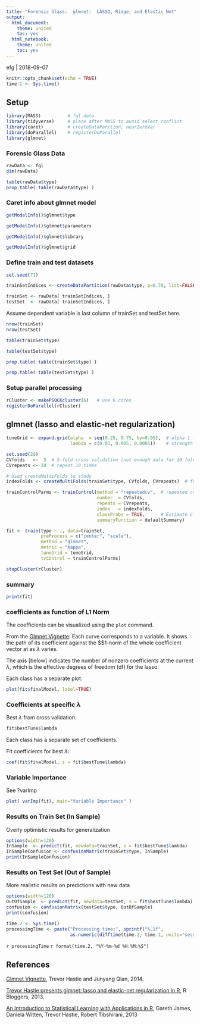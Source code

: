 ```yaml
---
title: "Forensic Glass:  glmnet:  LASSO, Ridge, and Elastic Net"
output:
  html_document:
    theme: united
    toc: yes
  html_notebook:
    theme: united
    toc: yes
---
```


efg | 2018-09-07

```r
knitr::opts_chunk$set(echo = TRUE)
time.1 <- Sys.time()
```              

## Setup

```r
library(MASS)          # fgl data
library(tidyverse)     # place after MASS to avoid select conflict   
library(caret)         # createDataParition, nearZeroVar
library(doParallel)    # registerDoParallel  
library(glmnet)
```

### Forensic Glass Data

```r
rawData <- fgl
dim(rawData)
```

```r
table(rawData$type)
prop.table( table(rawData$type) )
```

### Caret info about glmnet model

```r
getModelInfo()$glmnet$type
```

```r
getModelInfo()$glmnet$parameters
```

```r
getModelInfo()$glmnet$library
```

```r
getModelInfo()$glmnet$grid
```

### Define train and test datasets

```r
set.seed(71)

trainSetIndices <- createDataPartition(rawData$type, p=0.70, list=FALSE)

trainSet <- rawData[ trainSetIndices, ]
testSet  <- rawData[-trainSetIndices, ]
```

Assume dependent variable is last column of trainSet and testSet here.

```r
nrow(trainSet)
nrow(testSet)
```


```r
table(trainSet$type) 
```

```r
table(testSet$type)
```

```r
prop.table( table(trainSet$type) )
```

```r
prop.table( table(testSet$type) )
```

### Setup parallel processing

```r
rCluster <- makePSOCKcluster(6)   # use 6 cores
registerDoParallel(rCluster)  
```

## glmnet (lasso and elastic-net regularization)

```r
tuneGrid <- expand.grid(alpha  = seq(0.25, 0.75, by=0.05),  # alpha 1 for Lasso, 0 for Ridge
                        lambda = c(0.05, 0.005, 0.0005))    # strength of penalty on coefficients

set.seed(29)
CVfolds   <-  5  # 5-fold cross validation (not enough data for 10 fold here)
CVrepeats <- 10  # repeat 10 times

# Used createMultiFolds to study 
indexFolds <- createMultiFolds(trainSet$type, CVfolds, CVrepeats)  # for repeated CV

trainControlParms <- trainControl(method = "repeatedcv",  # repeated cross validation
                                  number  = CVfolds,    
                                  repeats = CVrepeats,  
                                  index   = indexFolds,
                                  classProbs = TRUE,      # Estimate class probabilities
                                  summaryFunction = defaultSummary)

fit <- train(type ~ ., data=trainSet,
             preProcess = c("center", "scale"),
             method = "glmnet",
             metric = "Kappa",
             tuneGrid = tuneGrid,
             trControl = trainControlParms)

stopCluster(rCluster)
```

### summary

```r
print(fit)
```

### coefficients as function of L1 Norm

The coefficients can be visualized using the `plot` command.

From the [Glmnet Vignette](https://web.stanford.edu/~hastie/glmnet/glmnet_alpha.html):  Each curve corresponds to a variable. It shows the path of its coefficient against the $\ell$1-norm of the whole coefficient vector at as $\lambda$ varies. 

The axis [below] indicates the number of nonzero coefficients at the current $\lambda$, which is the effective degrees of freedom (df) for the lasso.

Each class has a separate plot.

```r
plot(fit$finalModel, label=TRUE)
```

### Coefficients at specific $\lambda$

Best $\lambda$ from cross validation.

```r
fit$bestTune$lambda
```

Each class has a separate set of coefficients.

Fit coefficients for best $\lambda$:

```r
coef(fit$finalModel, s = fit$bestTune$lambda)
```

### Variable Importance

See ?varImp

```r
plot( varImp(fit), main="Variable Importance" )
```

### Results on Train Set (In Sample)

Overly optimistic results for generalization

```r
options(width=120)
InSample  <- predict(fit, newdata=trainSet, s = fit$bestTune$lambda)
InSampleConfusion <- confusionMatrix(trainSet$type, InSample)
print(InSampleConfusion)   
```

### Results on Test Set (Out of Sample)

More realistic results on predictions with new data

```r
options(width=120)
OutOfSample  <- predict(fit, newdata=testSet, s = fit$bestTune$lambda)
confusion <- confusionMatrix(testSet$type, OutOfSample)
print(confusion)   
```

```r
time.2 <- Sys.time()
processingTime <- paste("Processing time:", sprintf("%.1f",
                        as.numeric(difftime(time.2, time.1, units="secs"))), "sec\n")
```

`r processingTime`
`r format(time.2, "%Y-%m-%d %H:%M:%S")`   

## References

[Glmnet Vignette](https://web.stanford.edu/~hastie/glmnet/glmnet_alpha.html), Trevor Hastie and Junyang Qian, 2014.

[Trevor Hastie presents glmnet: lasso and elastic-net regularization in R](https://www.r-bloggers.com/trevor-hastie-presents-glmnet-lasso-and-elastic-net-regularization-in-r/),  R Bloggers, 2013.

[An Introduction to Statistical Learning with Applications in R](http://www-bcf.usc.edu/~gareth/ISL/), Gareth James, Daniela Witten, Trevor Hastie, Robert Tibshirani, 2013
